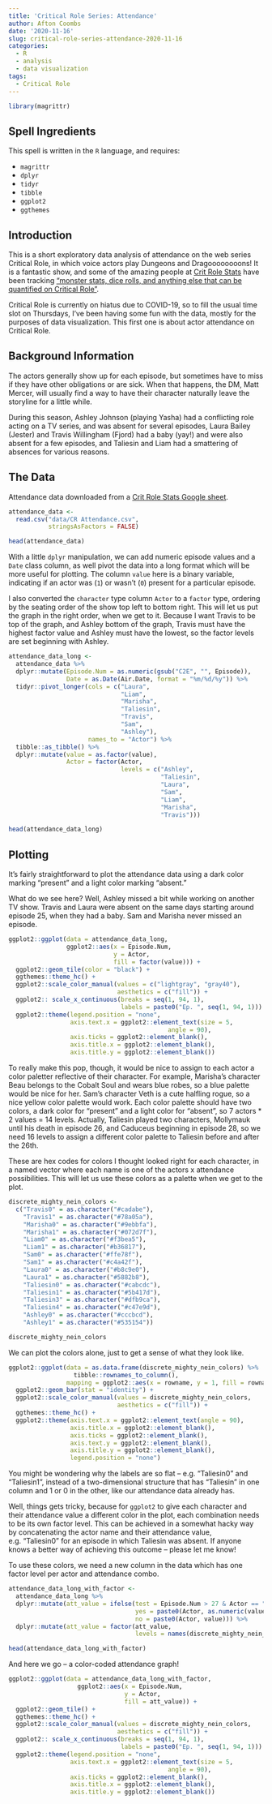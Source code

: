 ```yaml
---
title: 'Critical Role Series: Attendance'
author: Afton Coombs
date: '2020-11-16'
slug: critical-role-series-attendance-2020-11-16
categories:
  - R
  - analysis
  - data visualization
tags:
  - Critical Role
---
```


```r
library(magrittr)
```

## Spell Ingredients

This spell is written in the `R` language, and requires:

- `magrittr`
- `dplyr`
- `tidyr`
- `tibble`
- `ggplot2`
- `ggthemes`

## Introduction

This is a short exploratory data analysis of attendance on the web series Critical Role, in which 
voice actors play Dungeons and Dragoooooooons! It is a fantastic show, 
and some of the amazing people at <a href = "https://www.critrolestats.com/stats-wm">
Crit Role Stats</a> have been tracking <a href = "https://twitter.com/CritRoleStats/">"monster stats, dice rolls, and anything else that can be quantified on Critical Role"</a>.

Critical Role is currently on hiatus due to COVID-19, so to fill the usual time slot on Thursdays, I've 
been having some fun with the data, mostly for the purposes of data visualization. This first one is about actor attendance on Critical Role.

## Background Information
The actors generally show up for each episode, but sometimes have to miss if they have other obligations or are sick. When that happens, the DM, Matt Mercer, will usually find a way to have their character naturally
leave the storyline for a little while.

During this season, Ashley Johnson (playing Yasha) had a conflicting 
role acting on a TV series, and was absent for several episodes, 
Laura Bailey (Jester) and Travis Willingham (Fjord) had a baby (yay!) and were also absent for a few 
episodes, and Taliesin and Liam had a smattering of absences 
for various reasons.

## The Data
Attendance data downloaded from a <a href = "https://docs.google.com/spreadsheets/d/1E1DfdXJVu9UpGNG29JMHT3ovk8Ol_UTzol40DMzz-rw/edit#gid=1399380767">Crit Role Stats Google sheet</a>.

```r
attendance_data <- 
  read.csv("data/CR Attendance.csv",
           stringsAsFactors = FALSE)

head(attendance_data)  
```

With a little `dplyr` manipulation, we can add numeric episode values and a `Date` class column, as well
pivot the data into a long format which will be more useful for plotting. The column `value` here is a binary 
variable, indicating if an actor was (`1`) or wasn't (`0`) present for a particular episode.

I also converted the `character` type column `Actor` to a `factor` type, ordering by the seating
order of the show top left to bottom right. This will let us put the graph in the right order, when
we get to it. Because I want Travis to be top of the graph, and Ashley bottom of the graph, Travis must have the highest
factor value and Ashley must have the lowest, so the factor levels are set beginning with Ashley.

```r
attendance_data_long <-
  attendance_data %>%
  dplyr::mutate(Episode.Num = as.numeric(gsub("C2E", "", Episode)),
                Date = as.Date(Air.Date, format = "%m/%d/%y")) %>%
  tidyr::pivot_longer(cols = c("Laura", 
                               "Liam", 
                               "Marisha", 
                               "Taliesin", 
                               "Travis", 
                               "Sam", 
                               "Ashley"),
                      names_to = "Actor") %>%
  tibble::as_tibble() %>%
  dplyr::mutate(value = as.factor(value),
                Actor = factor(Actor,
                               levels = c("Ashley",
                                          "Taliesin",
                                          "Laura",
                                          "Sam",
                                          "Liam",
                                          "Marisha",
                                          "Travis")))

head(attendance_data_long)
```

## Plotting
It's fairly straightforward to plot the attendance data using a dark color marking "present" and a light
color marking "absent." 

What do we see here? Well, Ashley missed a bit while working on another TV show. Travis and Laura were absent 
on the same days starting around episode 25, when they had a baby. Sam and Marisha never missed an episode.

```r
ggplot2::ggplot(data = attendance_data_long,
                ggplot2::aes(x = Episode.Num,
                             y = Actor,
                             fill = factor(value))) +
  ggplot2::geom_tile(color = "black") +
  ggthemes::theme_hc() +
  ggplot2::scale_color_manual(values = c("lightgray", "gray40"),
                              aesthetics = c("fill")) +
  ggplot2:: scale_x_continuous(breaks = seq(1, 94, 1),
                               labels = paste0("Ep. ", seq(1, 94, 1))) +
  ggplot2::theme(legend.position = "none",
                 axis.text.x = ggplot2::element_text(size = 5,
                                            angle = 90),
                 axis.ticks = ggplot2::element_blank(),
                 axis.title.x = ggplot2::element_blank(),
                 axis.title.y = ggplot2::element_blank())
```

To really make this pop, though, it would be nice to assign to each actor a color paletter reflective of their
character. For example, Marisha's character Beau belongs to the Cobalt Soul and wears blue robes, so a blue palette would be nice for her. Sam's character Veth is a cute halfling rogue, so a nice yellow color palette would work. Each
color palette should have two colors, a dark color for "present" and a light color for "absent", so 7 actors * 2 values = 14 levels. Actually, Taliesin played two characters, Mollymauk until his death in episode 26, and Caduceus beginning
in episode 28, so we need 16 levels to assign a different color palette to Taliesin before and after the 26th.

These are hex codes for colors I thought looked right for each character, in a named vector where each name is one of the actors x attendance possibilities. This will let us use these colors as a palette when we get to the plot. 

```r
discrete_mighty_nein_colors <-
  c("Travis0" = as.character("#cadabe"),
    "Travis1" = as.character("#78a05a"),
    "Marisha0" = as.character("#9ebbfa"),
    "Marisha1" = as.character("#072d7f"),
    "Liam0" = as.character("#f3bea5"),
    "Liam1" = as.character("#b36817"),
    "Sam0" = as.character("#ffe78f"),
    "Sam1" = as.character("#c4a42f"),
    "Laura0" = as.character("#b8c9e0"),
    "Laura1" = as.character("#5882b8"),
    "Taliesin0" = as.character("#cabcdc"),
    "Taliesin1" = as.character("#5b417d"),
    "Taliesin3" = as.character("#dfb9ca"),
    "Taliesin4" = as.character("#c47e9d"),
    "Ashley0" = as.character("#cccbcd"),
    "Ashley1" = as.character("#535154"))

discrete_mighty_nein_colors
```

We can plot the colors alone, just to get a sense of what they look like.

```r
ggplot2::ggplot(data = as.data.frame(discrete_mighty_nein_colors) %>% 
                  tibble::rownames_to_column(),
                mapping = ggplot2::aes(x = rowname, y = 1, fill = rowname)) +
  ggplot2::geom_bar(stat = "identity") +
  ggplot2::scale_color_manual(values = discrete_mighty_nein_colors,
                              aesthetics = c("fill")) +
  ggthemes::theme_hc() +
  ggplot2::theme(axis.text.x = ggplot2::element_text(angle = 90),
                 axis.title.x = ggplot2::element_blank(),
                 axis.ticks = ggplot2::element_blank(),
                 axis.text.y = ggplot2::element_blank(),
                 axis.title.y = ggplot2::element_blank(),
                 legend.position = "none")
```

You might be wondering why the labels are so flat -- e.g. "Taliesin0" and "Taliesin1", instead of a two-dimensional
structure that has "Taliesin" in one column and 1 or 0 in the other, like our attendance data already has.

Well, things gets tricky, because for `ggplot2` to give each character and their attendance value a different
color in the plot, each combination needs to be its own factor level. This can be achieved in a somewhat hacky way by
concatenating the actor name and their attendance value, e.g. "Taliesin0" for an episode in which Taliesin was absent.
If anyone knows a better way of achieving this outcome -- please let me know!

To use these colors, we need a new column in the data which has one factor level per actor and attendance combo.

```r
attendance_data_long_with_factor <-
  attendance_data_long %>%
  dplyr::mutate(att_value = ifelse(test = Episode.Num > 27 & Actor == "Taliesin",
                                   yes = paste0(Actor, as.numeric(value) + 2),
                                   no = paste0(Actor, value))) %>%
  dplyr::mutate(att_value = factor(att_value,
                                   levels = names(discrete_mighty_nein_colors)))

head(attendance_data_long_with_factor)
```

And here we go -- a color-coded attendance graph!

```r
ggplot2::ggplot(data = attendance_data_long_with_factor,
                   ggplot2::aes(x = Episode.Num,
                                y = Actor,
                                fill = att_value)) +
  ggplot2::geom_tile() +
  ggthemes::theme_hc() +
  ggplot2::scale_color_manual(values = discrete_mighty_nein_colors,
                              aesthetics = c("fill")) +
  ggplot2:: scale_x_continuous(breaks = seq(1, 94, 1),
                               labels = paste0("Ep. ", seq(1, 94, 1))) +
  ggplot2::theme(legend.position = "none",
                 axis.text.x = ggplot2::element_text(size = 5,
                                            angle = 90),
                 axis.ticks = ggplot2::element_blank(),
                 axis.title.x = ggplot2::element_blank(),
                 axis.title.y = ggplot2::element_blank())
```